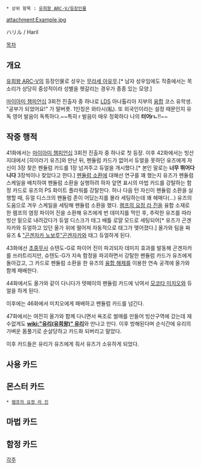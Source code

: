  * 상위 항목 : [[유희왕 ARC-V/등장인물]]

attachment:Example.jpg

ハリル / Haril

[[목차]]

== 개요 ==
[[유희왕 ARC-V]]의 등장인물로 성우는 [[무라세 아유무]].[* 남자 성우임에도 작중에서는 목소리가 상당히 중성적이라 성별을 헷갈리는 경우가 종종 있는 모양.]

[[마이아미 챔피언십]] 3회전 진출자 중 하나로 [[레오 코퍼레이션|LDS]] 아나톨리아 지부의 [[융합]] 코스 유학생. "공부가 되었어요!" 가 말버릇. 1인칭은 와타시(私). 또 외국인이라는 설정 때문인지 유독 영어 발음이 독특하다.~~특히 r 발음이 매우 정확하다 나의 '''터어rㄴ'''!!~~

== 작중 행적 ==
41화에서는 [[마이아미 챔피언십]] 3회전 진출자 중 하나로 첫 등장. 이후 42화에서는 빙산 지대에서 [히이라기 유즈]와 만난 뒤, 펜듈럼 카드가 없어서 듀얼을 못하던 유즈에게 자신이 3장 찾은 펜듈럼 카드를 1장 넘겨주고 듀얼을 개시했다.[* 본인 말로는 '''너무 뛰어다니다''' 3장씩이나 찾았다고 한다.] [[펜듈럼 소환]]에 대해선 연구를 꽤 했는지 유즈가 펜듈럼 스케일을 배치하여 펜듈럼 소환을 실행하려 하자 앞면 표시의 마법 카드를 강탈하는 함정 카드로 유즈의 PS 화이트 플라워를 강탈한다. 허나 다음 턴 자신이 펜듈럼 소환을 실행할 때, 듀얼 디스크의 펜듈럼 존이 어딨는지를 몰라 세팅하는데 꽤 헤매다(…) 유즈의 도움으로 겨우 스케일을 세팅해 펜듈럼 소환을 했다. [[램프의 요정 라 진]]을 융합 소재로 한 램프의 염정 파이어 진을 소환해 유즈에게 번 데미지를 먹인 후, 추락한 유즈를 따라 빙산 밑으로 내려갔다가 듀얼 디스크가 태그 배틀 로얄 모드로 세팅되어[* 유즈가 곤겐자카와 듀얼하고 있던 올가 위에 떨어져 자동적으로 태그가 맺어졌다.] 올가와 팀을 짜 유즈 & [["곤겐자카 노보루"곤겐자카]]와 태그 듀얼하게 된다. 

43화에선 [[초중무사]] 슈텐도-G로 파이어 진이 파괴되자 데미지 효과를 발동해 곤겐자카를 쓰러트리지만, 슈텐도-G가 지속 함정을 파괴하면서 강탈한 펜듈럼 카드가 유즈에게 돌아갔고, 그 카드로 펜듈럼 소환을 한 유즈의 [[융합 해제]]를 이용한 연속 공격에 올가와 함께 패배한다.

44화에서도 올가와 같이 다니다가 텟페이의 펜듈럼 카드에 낚여서 [[모코타 미치오]]와 듀얼을 하게 된다.

이후에는 46화에서 미치오에게 패배하고 펜듈럼 카드를 넘긴다.

47화에서는 여전히 올가와 함께 다니면서 욕조로 썰매를 만들어 빙산구역에 갔는데 재수없게도 '''[[wiki:"유리(유희왕)" 유리]]'''와 만나고 만다. 이후 방해된다며 순식간에 유리의 가벼운 몸풀기로 순살당하고 카드화 되버리고 말았다.

이후 카드들은 유리가 유즈에게 줘서 유즈가 소유하게 되었다.

== 사용 카드 ==
== 몬스터 카드 ==
 * [[램프의 요정 라 진]]

== 마법 카드 ==

== 함정 카드 ==


[[각주]]
